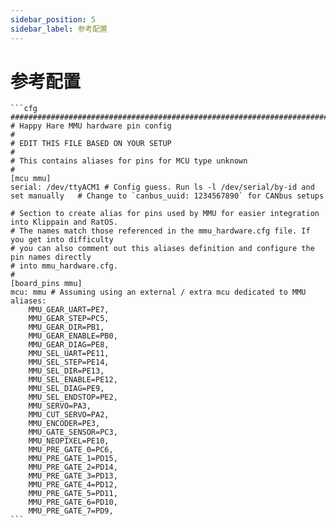 ```yaml
---
sidebar_position: 5
sidebar_label: 参考配置
---
```



# 参考配置

    ```cfg
    ###########################################################################
    # Happy Hare MMU hardware pin config
    #
    # EDIT THIS FILE BASED ON YOUR SETUP
    #
    # This contains aliases for pins for MCU type unknown
    #
    [mcu mmu]
    serial: /dev/ttyACM1 # Config guess. Run ls -l /dev/serial/by-id and set manually	# Change to `canbus_uuid: 1234567890` for CANbus setups

    # Section to create alias for pins used by MMU for easier integration into Klippain and RatOS.
    # The names match those referenced in the mmu_hardware.cfg file. If you get into difficulty
    # you can also comment out this aliases definition and configure the pin names directly
    # into mmu_hardware.cfg.
    #
    [board_pins mmu]
    mcu: mmu # Assuming using an external / extra mcu dedicated to MMU
    aliases:
        MMU_GEAR_UART=PE7,
        MMU_GEAR_STEP=PC5,
        MMU_GEAR_DIR=PB1,
        MMU_GEAR_ENABLE=PB0,
        MMU_GEAR_DIAG=PE8,
        MMU_SEL_UART=PE11,
        MMU_SEL_STEP=PE14,
        MMU_SEL_DIR=PE13,
        MMU_SEL_ENABLE=PE12,
        MMU_SEL_DIAG=PE9,
        MMU_SEL_ENDSTOP=PE2,
        MMU_SERVO=PA3,
        MMU_CUT_SERVO=PA2,
        MMU_ENCODER=PE3,
        MMU_GATE_SENSOR=PC3,
        MMU_NEOPIXEL=PE10,
        MMU_PRE_GATE_0=PC6,
        MMU_PRE_GATE_1=PD15,
        MMU_PRE_GATE_2=PD14,
        MMU_PRE_GATE_3=PD13,
        MMU_PRE_GATE_4=PD12,
        MMU_PRE_GATE_5=PD11,
        MMU_PRE_GATE_6=PD10,
        MMU_PRE_GATE_7=PD9,
    ```